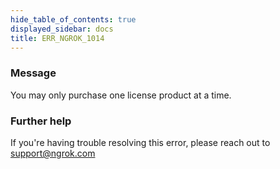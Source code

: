 ```yaml
---
hide_table_of_contents: true
displayed_sidebar: docs
title: ERR_NGROK_1014
---
```


### Message

You may only purchase one license product at a time.

<ErrorDetails />

### Further help

If you're having trouble resolving this error, please reach out to [support@ngrok.com](mailto:support@ngrok.com?subject=Help%20with%20ERR_NGROK_1014)
